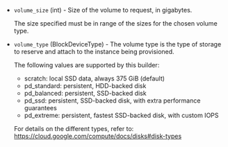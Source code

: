 <!-- Code generated from the comments of the BlockDevice struct in lib/common/block_device.go; DO NOT EDIT MANUALLY -->

- `volume_size` (int) - Size of the volume to request, in gigabytes.
  
  The size specified must be in range of the sizes for the chosen volume type.

- `volume_type` (BlockDeviceType) - The volume type is the type of storage to reserve and attach to the instance being provisioned.
  
  The following values are supported by this builder:
  * scratch: local SSD data, always 375 GiB (default)
  * pd_standard: persistent, HDD-backed disk
  * pd_balanced: persistent, SSD-backed disk
  * pd_ssd: persistent, SSD-backed disk, with extra performance guarantees
  * pd_extreme: persistent, fastest SSD-backed disk, with custom IOPS
  
  For details on the different types, refer to: https://cloud.google.com/compute/docs/disks#disk-types

<!-- End of code generated from the comments of the BlockDevice struct in lib/common/block_device.go; -->
